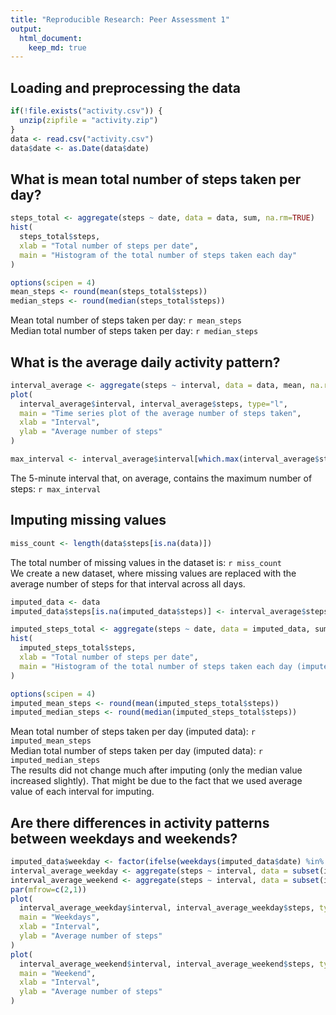 ```yaml
---
title: "Reproducible Research: Peer Assessment 1"
output: 
  html_document:
    keep_md: true
---
```



## Loading and preprocessing the data
```r
if(!file.exists("activity.csv")) {
  unzip(zipfile = "activity.zip")
}
data <- read.csv("activity.csv")
data$date <- as.Date(data$date)
```

## What is mean total number of steps taken per day?
```r
steps_total <- aggregate(steps ~ date, data = data, sum, na.rm=TRUE)
hist(
  steps_total$steps,
  xlab = "Total number of steps per date",
  main = "Histogram of the total number of steps taken each day"
)
```
```r
options(scipen = 4)
mean_steps <- round(mean(steps_total$steps))
median_steps <- round(median(steps_total$steps))
```
Mean total number of steps taken per day: `r mean_steps`  
Median total number of steps taken per day: `r median_steps`  

## What is the average daily activity pattern?
```r
interval_average <- aggregate(steps ~ interval, data = data, mean, na.rm=TRUE)
plot(
  interval_average$interval, interval_average$steps, type="l",
  main = "Time series plot of the average number of steps taken",
  xlab = "Interval",
  ylab = "Average number of steps"
)
```
```r
max_interval <- interval_average$interval[which.max(interval_average$steps)]
```
The 5-minute interval that, on average, contains the maximum number of steps: `r max_interval`  

## Imputing missing values
```r
miss_count <- length(data$steps[is.na(data)])
```
The total number of missing values in the dataset is: `r miss_count`  
We create a new dataset, where missing values are replaced with the average number of steps for that interval across all days.  
```r
imputed_data <- data
imputed_data$steps[is.na(imputed_data$steps)] <- interval_average$steps[match(imputed_data$interval[is.na(imputed_data$steps)], interval_average$interval)]
```
```r
imputed_steps_total <- aggregate(steps ~ date, data = imputed_data, sum, na.rm=TRUE)
hist(
  imputed_steps_total$steps,
  xlab = "Total number of steps per date",
  main = "Histogram of the total number of steps taken each day (imputed data)"
)
```
```r
options(scipen = 4)
imputed_mean_steps <- round(mean(imputed_steps_total$steps))
imputed_median_steps <- round(median(imputed_steps_total$steps))
```
Mean total number of steps taken per day (imputed data): `r imputed_mean_steps`  
Median total number of steps taken per day (imputed data): `r imputed_median_steps`  
The results did not change much after imputing (only the median value increased slightly).
That might be due to the fact that we used average value of each interval for imputing.  

## Are there differences in activity patterns between weekdays and weekends?
```r
imputed_data$weekday <- factor(ifelse(weekdays(imputed_data$date) %in% c('Saturday','Sunday'),'weekend','weekday'))
interval_average_weekday <- aggregate(steps ~ interval, data = subset(imputed_data, weekday=="weekday"), mean)
interval_average_weekend <- aggregate(steps ~ interval, data = subset(imputed_data, weekday=="weekend"), mean)
par(mfrow=c(2,1))
plot(
  interval_average_weekday$interval, interval_average_weekday$steps, type="l",
  main = "Weekdays",
  xlab = "Interval",
  ylab = "Average number of steps"
)
plot(
  interval_average_weekend$interval, interval_average_weekend$steps, type="l",
  main = "Weekend",
  xlab = "Interval",
  ylab = "Average number of steps"
)
```
